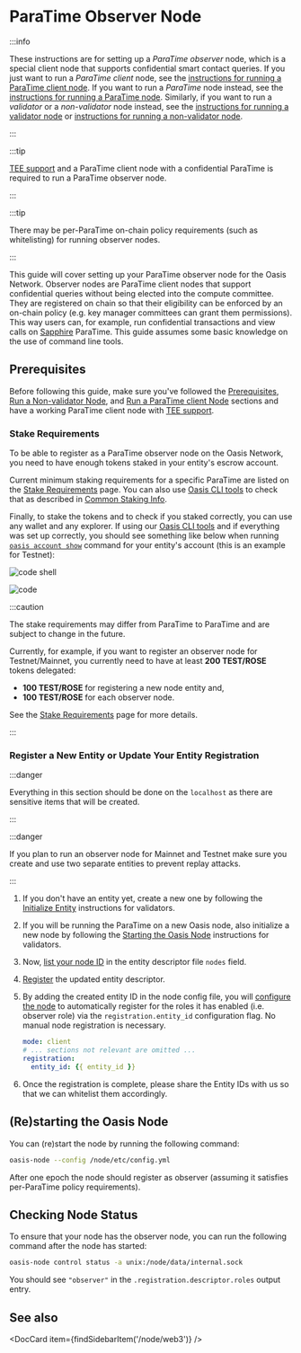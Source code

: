 
# ParaTime Observer Node

:::info

These instructions are for setting up a _ParaTime observer_ node, which is a special client node that supports
confidential smart contact queries. If you just want to run a _ParaTime client_ node, see the
[instructions for running a ParaTime client node](paratime-client-node.mdx). If you want to run a _ParaTime_ node
instead, see the [instructions for running a ParaTime node](paratime-node.mdx). Similarly, if you want to run a
_validator_ or a _non-validator_ node instead, see the [instructions for running a validator node](validator-node.mdx)
or [instructions for running a non-validator node](non-validator-node.mdx).

:::

:::tip

[TEE support] and a ParaTime client node with a confidential ParaTime is required to run a ParaTime observer node.

:::

:::tip

There may be per-ParaTime on-chain policy requirements (such as whitelisting) for running observer nodes.

:::

This guide will cover setting up your ParaTime observer node for the Oasis Network. Observer nodes are ParaTime
client nodes that support confidential queries without being elected into the compute committee. They are registered on
chain so that their eligibility can be enforced by an on-chain policy (e.g. key manager committees can grant them
permissions). This way users can, for example, run confidential transactions and view calls on [Sapphire] ParaTime.
This guide assumes some basic knowledge on the use of command line tools.

[Sapphire]: ../../build/sapphire/README.mdx

## Prerequisites

Before following this guide, make sure you've followed the [Prerequisites](prerequisites),
[Run a Non-validator Node](non-validator-node.mdx), and [Run a ParaTime client Node](paratime-client-node.mdx)
sections and have a working ParaTime client node with [TEE support].

### Stake Requirements

To be able to register as a ParaTime observer node on the Oasis Network, you need to have enough tokens staked in your
entity's escrow account.

Current minimum staking requirements for a specific ParaTime are listed on the [Stake Requirements] page. You can also
use [Oasis CLI tools] to check that as described in [Common Staking Info].

Finally, to stake the tokens and to check if you staked correctly, you can use any wallet and any explorer. If using
our [Oasis CLI tools] and if everything was set up correctly, you should see something like below when running
[`oasis account show`] command for your entity's account (this is an example for Testnet):

![code shell](../../../external/cli/examples/account/show-delegations.in.static)

![code](../../../external/cli/examples/account/show-delegations.out.static)

:::caution

The stake requirements may differ from ParaTime to ParaTime and are subject to change in the future.

Currently, for example, if you want to register an observer node for Testnet/Mainnet, you currently need to have at
least **200 TEST/ROSE** tokens delegated:
- **100 TEST/ROSE** for registering a new node entity and,
- **100 TEST/ROSE** for each observer node.

See the [Stake Requirements] page for more details.

:::

[Stake Requirements]: prerequisites/stake-requirements.md
[Run a ParaTime Node]: ../../get-involved/run-node/paratime-node.mdx
[Common Staking Info]: ../../build/tools/cli/network.md#show-native-token
[TEE support]: prerequisites/set-up-tee.mdx
[Oasis CLI tools]: ../../build/tools/cli/account.md#delegate
[`oasis account show`]: ../../build/tools/cli/account.md#show

### Register a New Entity or Update Your Entity Registration

:::danger

Everything in this section should be done on the `localhost` as there are sensitive items that will be created.

:::

:::danger

If you plan to run an observer node for Mainnet and Testnet make sure you create and use two separate entities to
prevent replay attacks.

:::

1. If you don't have an entity yet, create a new one by following the [Initialize Entity] instructions for validators.

2. If you will be running the ParaTime on a new Oasis node, also initialize a new node by following the
   [Starting the Oasis Node] instructions for validators.

3. Now, [list your node ID] in the entity descriptor file `nodes` field.

4. [Register] the updated entity descriptor.

5. By adding the created entity ID in the node config file, you will [configure the node] to automatically register for
   the roles it has enabled (i.e. observer role) via the `registration.entity_id` configuration flag. No manual node
   registration is necessary.

   ```yaml
   mode: client
   # ... sections not relevant are omitted ...
   registration:
     entity_id: {{ entity_id }}
   ```

6. Once the registration is complete, please share the Entity IDs with us so that we can whitelist them accordingly.

[Initialize Entity]: validator-node.mdx#initialize-entity
[Starting the Oasis Node]: validator-node.mdx#starting-the-oasis-node
[list your node ID]: validator-node.mdx#add-your-node-id-to-the-entity-descriptor
[Register]: validator-node.mdx#entity-registration
[`oasis account withdraw`]: ../../build/tools/cli/account.md#withdraw
[configure the node]: paratime-node.mdx#configuration

## (Re)starting the Oasis Node

You can (re)start the node by running the following command:

```bash
oasis-node --config /node/etc/config.yml
```

After one epoch the node should register as observer (assuming it satisfies per-ParaTime policy requirements).

## Checking Node Status

To ensure that your node has the observer node, you can run the following command after the node has started:

```bash
oasis-node control status -a unix:/node/data/internal.sock
```

You should see `"observer"` in the `.registration.descriptor.roles` output entry.

## See also

<DocCard item={findSidebarItem('/node/web3')} />
